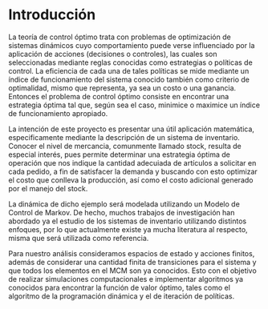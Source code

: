 # Introducción

La teoría de control óptimo trata con problemas de optimización de sistemas dinámicos cuyo comportamiento puede verse influenciado por la aplicación de acciones (decisiones o controles), las cuales son seleccionadas mediante reglas conocidas como estrategias o políticas de control. La eficiencia de cada una de tales políticas se mide mediante un índice de funcionamiento del sistema conocido también como criterio de optimalidad, mismo que representa, ya sea un costo o una ganancia. Entonces el problema de control óptimo consiste en encontrar una estrategia óptima tal que, según sea el caso, minimice o maximice un índice de funcionamiento apropiado.

La intención de este proyecto es presentar una útil aplicación matemática, especificamente mediante la descripción de un sistema de inventario. Conocer el nivel de mercancia, comunmente llamado stock, resulta de especial interés, pues permite determinar una estrategia óptima de operación que nos indique la cantidad adecuiada de artículos a solicitar en cada pedido, a fin de satisfacer la demanda y buscando con esto optimizar el costo que conlleva la producción, así como el costo adicional generado por el manejo del stock.

La dinámica de dicho ejemplo será modelada utilizando un Modelo de Control de Markov. De hecho, muchos trabajos de investigación han abordado ya el estudio de los sistemas de inventario utilizando distintos enfoques, por lo que actualmente existe ya mucha literatura al respecto, misma que será utilizada como referencia.

Para nuestro análisis consideramos espacios de estado y acciones finitos, además de considerar una cantidad finita de transiciones para el sistema y que todos los elementos en el MCM son ya conocidos. Esto con el objetivo de realizar simulaciones computacionales e implementar algoritmos ya conocidos para encontrar la función de valor óptimo, tales como el algoritmo de la programación dinámica y el de iteración de políticas.
